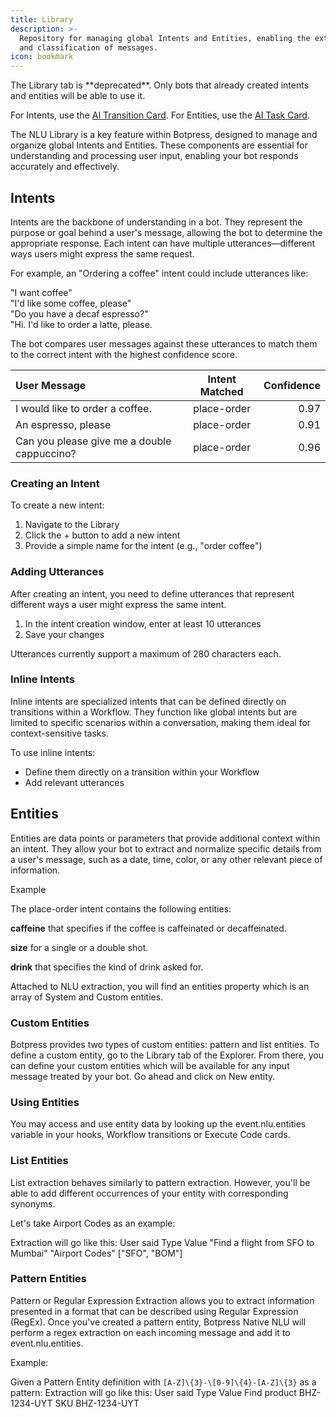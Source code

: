 ```yaml
---
title: Library
description: >-
  Repository for managing global Intents and Entities, enabling the extraction
  and classification of messages.
icon: bookmark
---
```


<Warning>
  The Library tab is **deprecated**. Only bots that already created intents and entities will be able to use it.

  For Intents, use the [AI Transition Card](/learn/reference/cards/ai/ai-transition). For Entities, use the [AI Task Card](/learn/reference/cards/ai/ai-task).
</Warning>

The NLU Library is a key feature within Botpress, designed to manage and organize global Intents and Entities. These components are essential for understanding and processing user input, enabling your bot responds accurately and effectively.

## Intents

Intents are the backbone of understanding in a bot. They represent the purpose or goal behind a user's message, allowing the bot to determine the appropriate response. Each intent can have multiple utterances—different ways users might express the same request.

For example, an "Ordering a coffee" intent could include utterances like:

"I want coffee"\
"I'd like some coffee, please"\
"Do you have a decaf espresso?"\
"Hi. I'd like to order a latte, please.

The bot compares user messages against these utterances to match them to the correct intent with the highest confidence score.

| User Message                                | Intent Matched | Confidence |
| :------------------------------------------ | :------------: | ---------: |
| I would like to order a coffee.             |   place-order  |       0.97 |
| An espresso, please                         |   place-order  |       0.91 |
| Can you please give me a double cappuccino? |   place-order  |       0.96 |

### Creating an Intent

To create a new intent:

1. Navigate to the Library
2. Click the + button to add a new intent
3. Provide a simple name for the intent (e.g., "order coffee")

### Adding Utterances

After creating an intent, you need to define utterances that represent different ways a user might express the same intent.

1. In the intent creation window, enter at least 10 utterances
2. Save your changes

Utterances currently support a maximum of 280 characters each.

### Inline Intents

Inline intents are specialized intents that can be defined directly on transitions within a Workflow. They function like global intents but are limited to specific scenarios within a conversation, making them ideal for context-sensitive tasks.

To use inline intents:

* Define them directly on a transition within your Workflow
* Add relevant utterances

## Entities

Entities are data points or parameters that provide additional context within an intent. They allow your bot to extract and normalize specific details from a user's message, such as a date, time, color, or any other relevant piece of information.

<Info>
Example

The place-order intent contains the following entities:

**caffeine** that specifies if the coffee is caffeinated or decaffeinated.

**size** for a single or a double shot.

**drink** that specifies the kind of drink asked for.

Attached to NLU extraction, you will find an entities property which is an array of System and Custom entities.
</Info>

### Custom Entities

Botpress provides two types of custom entities: pattern and list entities. To define a custom entity, go to the Library tab of the Explorer. From there, you can define your custom entities which will be available for any input message treated by your bot. Go ahead and click on New entity.

### Using Entities

You may access and use entity data by looking up the event.nlu.entities variable in your hooks, Workflow transitions or Execute Code cards.

### List Entities

List extraction behaves similarly to pattern extraction. However, you'll be able to add different occurrences of your entity with corresponding synonyms.

Let's take Airport Codes as an example:

Extraction will go like this: User said Type Value "Find a flight from SFO to Mumbai" "Airport Codes" ["SFO", "BOM"]

### Pattern Entities

Pattern or Regular Expression Extraction allows you to extract information presented in a format that can be described using Regular Expression (RegEx). Once you've created a pattern entity, Botpress Native NLU will perform a regex extraction on each incoming message and add it to event.nlu.entities.

Example:

Given a Pattern Entity definition with `[A-Z]\{3}-\[0-9]\{4}-[A-Z]\{3}` as a pattern: Extraction will go like this: User said Type Value Find product BHZ-1234-UYT SKU BHZ-1234-UYT
